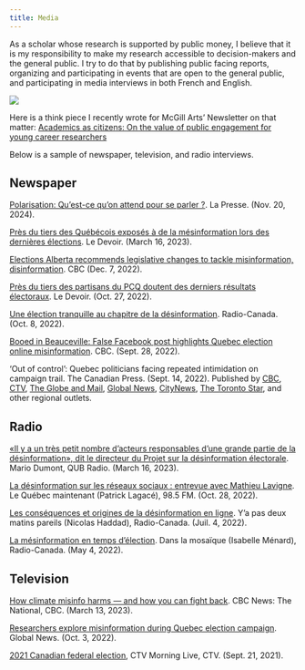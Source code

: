 ```yaml
---
title: Media
---
```


As a scholar whose research is supported by public money, I believe that it is my responsibility to make my research accessible to decision-makers and the general public. I try to do that by publishing public facing reports, organizing and participating in events that are open to the general public, and participating in media interviews in both French and English. 

::: {layout-ncol=1}

![](media.png)

:::

Here is a think piece I recently wrote for McGill Arts' Newsletter on that matter: [Academics as citizens: On the value of public engagement for young career researchers](https://www.mcgill.ca/arts/article/academics-citizens-value-public-engagement-young-career-researchers){target="_blank"}

Below is a sample of newspaper, television, and radio interviews. 

## Newspaper

[Polarisation: Qu’est-ce qu’on attend pour se parler ?](https://www.lapresse.ca/dialogue/chroniques/2024-11-20/polarisation/qu-est-ce-qu-on-attend-pour-se-parler.php){target="_blank"}. La Presse. (Nov. 20, 2024).

[Près du tiers des Québécois exposés à de la mésinformation lors des dernières élections](https://www.ledevoir.com/politique/quebec/785558/pres-du-tiers-des-quebecois-exposes-a-de-la-mesinformation-lors-des-dernieres-elections){target="_blank"}. Le Devoir. (March 16, 2023).

[Elections Alberta recommends legislative changes to tackle misinformation, disinformation](https://www.cbc.ca/news/canada/edmonton/elections-alberta-legislative-changes-misinformation-1.6676664){target="_blank"}. CBC (Dec. 7, 2022).

[Près du tiers des partisans du PCQ doutent des derniers résultats électoraux](https://www.ledevoir.com/politique/quebec/767851/30-des-partisans-conservateurs-doutent-des-resultats){target="_blank"}. Le Devoir. (Oct. 27, 2022).

[Une élection tranquille au chapitre de la désinformation](https://ici.radio-canada.ca/nouvelle/1923331/election-quebec-2022-bilan-desinformation){target="_blank"}. Radio-Canada. (Oct. 8, 2022).

[Booed in Beauceville: False Facebook post highlights Quebec election online misinformation](https://www.cbc.ca/news/canada/montreal/quebec-election-misinformation-1.6597168){target="_blank"}. CBC. (Sept. 28, 2022). 

'Out of control': Quebec politicians facing repeated intimidation on campaign trail. The Canadian Press. (Sept. 14, 2022). Published by [CBC](https://www.cbc.ca/amp/1.6578726){target="_blank"}, [CTV](https://montreal.ctvnews.ca/out-of-control-quebec-politicians-facing-repeated-intimidation-on-campaign-trail-1.6067749){target="_blank"}, [The Globe and Mail](https://www.theglobeandmail.com/canada/article-quebec-politicians-facing-repeated-intimidation-on-campaign-trail/){target="_blank"}, [Global News](https://globalnews.ca/news/9127987/quebec-election-campaign-security-threats/){target="_blank"}, [CityNews](https://ottawa.citynews.ca/national-news/out-of-control-quebec-politicians-facing-repeated-intimidation-on-campaign-trail-5818139){target="_blank"}, [The Toronto Star](https://www.thestar.com/politics/2022/09/14/out-of-control-quebec-politicians-facing-repeated-intimidation-on-campaign-trail.html){target="_blank"}, and other regional outlets.

## Radio

[«Il y a un très petit nombre d'acteurs responsables d’une grande partie de la désinformation», dit le directeur du Projet sur la désinformation électorale](https://www.qub.ca/radio/balado/mario-dumont?audio=1096002904){target="_blank"}. Mario Dumont, QUB Radio. (March 16, 2023).

[La désinformation sur les réseaux sociaux : entrevue avec Mathieu Lavigne](https://www.985fm.ca/audio/518458/la-desinformation-sur-les-reseaux-sociaux-entrevue-avec-mathieu-lavigne){target="_blank"}. Le Québec maintenant (Patrick Lagacé), 98.5 FM. (Oct. 28, 2022).

[Les conséquences et origines de la désinformation en ligne](https://ici.radio-canada.ca/ohdio/premiere/emissions/y-a-pas-deux-matins-pareils/episodes/638579/rattrapage-du-lundi-4-juillet-2022){target="_blank"}. Y'a pas deux matins pareils (Nicolas Haddad), Radio-Canada. (Juil. 4, 2022). 

[La mésinformation en temps d'élection](https://web.archive.org/web/20220504210905/https:/ici.radio-canada.ca/ohdio/premiere/emissions/dans-la-mosaique/episodes/625411/rattrapage-du-mercredi-4-mai-2022){target="_blank"}. Dans la mosaïque (Isabelle Ménard), Radio-Canada. (May 4, 2022).

## Television

[How climate misinfo harms — and how you can fight back](https://www.youtube.com/watch?v=cOYLDr0ZTog&ab_channel=CBCNews%3ATheNational){target="_blank"}. CBC News: The National, CBC. (March 13, 2023).

[Researchers explore misinformation during Quebec election campaign](https://globalnews.ca/news/9173381/researchers-explore-misinformation-quebec-election-campaign/){target="_blank"}. Global News. (Oct. 3, 2022).

[2021 Canadian federal election](https://web.archive.org/web/20210921132633/https://ottawa.ctvnews.ca/video?clipId=2284834&binId=1.1164511&playlistPageNum=1){target="_blank"}, CTV Morning Live, CTV. (Sept. 21, 2021).

